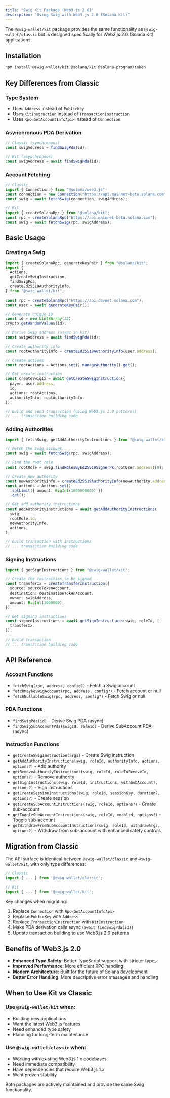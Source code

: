 ```yaml
---
title: "Swig Kit Package (Web3.js 2.0)"
description: "Using Swig with Web3.js 2.0 (Solana Kit)"
---
```


The `@swig-wallet/kit` package provides the same functionality as `@swig-wallet/classic` but is designed specifically for Web3.js 2.0 (Solana Kit) applications.

## Installation

```bash
npm install @swig-wallet/kit @solana/kit @solana-program/token
```

## Key Differences from Classic

### Type System

- Uses `Address` instead of `PublicKey`
- Uses `KitInstruction` instead of `TransactionInstruction`
- Uses `Rpc<GetAccountInfoApi>` instead of `Connection`

### Asynchronous PDA Derivation

```typescript
// Classic (synchronous)
const swigAddress = findSwigPda(id);

// Kit (asynchronous)
const swigAddress = await findSwigPda(id);
```

### Account Fetching

```typescript
// Classic
import { Connection } from "@solana/web3.js";
const connection = new Connection("https://api.mainnet-beta.solana.com");
const swig = await fetchSwig(connection, swigAddress);

// Kit
import { createSolanaRpc } from "@solana/kit";
const rpc = createSolanaRpc("https://api.mainnet-beta.solana.com");
const swig = await fetchSwig(rpc, swigAddress);
```

## Basic Usage

### Creating a Swig

```typescript
import { createSolanaRpc, generateKeyPair } from "@solana/kit";
import {
  Actions,
  getCreateSwigInstruction,
  findSwigPda,
  createEd25519AuthorityInfo,
} from "@swig-wallet/kit";

const rpc = createSolanaRpc("https://api.devnet.solana.com");
const user = await generateKeyPair();

// Generate unique ID
const id = new Uint8Array(32);
crypto.getRandomValues(id);

// Derive Swig address (async in kit)
const swigAddress = await findSwigPda(id);

// Create authority info
const rootAuthorityInfo = createEd25519AuthorityInfo(user.address);

// Create actions
const rootActions = Actions.set().manageAuthority().get();

// Get create instruction
const createSwigIx = await getCreateSwigInstruction({
  payer: user.address,
  id,
  actions: rootActions,
  authorityInfo: rootAuthorityInfo,
});

// Build and send transaction (using Web3.js 2.0 patterns)
// ... transaction building code
```

### Adding Authorities

```typescript
import { fetchSwig, getAddAuthorityInstructions } from "@swig-wallet/kit";

// Fetch the Swig account
const swig = await fetchSwig(rpc, swigAddress);

// Find the root role
const rootRole = swig.findRolesByEd25519SignerPk(rootUser.address)[0];

// Create new authority
const newAuthorityInfo = createEd25519AuthorityInfo(newAuthority.address);
const actions = Actions.set()
  .solLimit({ amount: BigInt(1000000000) })
  .get();

// Get add authority instructions
const addAuthorityInstructions = await getAddAuthorityInstructions(
  swig,
  rootRole.id,
  newAuthorityInfo,
  actions,
);

// Build transaction with instructions
// ... transaction building code
```

### Signing Instructions

```typescript
import { getSignInstructions } from "@swig-wallet/kit";

// Create the instruction to be signed
const transferIx = createTransferInstruction({
  source: sourceTokenAccount,
  destination: destinationTokenAccount,
  owner: swigAddress,
  amount: BigInt(1000000),
});

// Get signing instructions
const signedInstructions = await getSignInstructions(swig, roleId, [
  transferIx,
]);

// Build transaction
// ... transaction building code
```

## API Reference

### Account Functions

- `fetchSwig(rpc, address, config?)` - Fetch a Swig account
- `fetchMaybeSwigAccount(rpc, address, config?)` - Fetch account or null
- `fetchNullableSwig(rpc, address, config?)` - Fetch Swig or null

### PDA Functions

- `findSwigPda(id)` - Derive Swig PDA (async)
- `findSwigSubAccountPda(swigId, roleId)` - Derive SubAccount PDA (async)

### Instruction Functions

- `getCreateSwigInstruction(args)` - Create Swig instruction
- `getAddAuthorityInstructions(swig, roleId, authorityInfo, actions, options?)` - Add authority
- `getRemoveAuthorityInstructions(swig, roleId, roleToRemoveId, options?)` - Remove authority
- `getSignInstructions(swig, roleId, instructions, withSubAccount?, options?)` - Sign instructions
- `getCreateSessionInstructions(swig, roleId, sessionKey, duration?, options?)` - Create session
- `getCreateSubAccountInstructions(swig, roleId, options?)` - Create sub-account
- `getToggleSubAccountInstructions(swig, roleId, enabled, options?)` - Toggle sub-account
- `getWithdrawFromSubAccountInstructions(swig, roleId, withdrawArgs, options?)` - Withdraw from sub-account with enhanced safety controls

## Migration from Classic

The API surface is identical between `@swig-wallet/classic` and `@swig-wallet/kit`, with only type differences:

```typescript
// Classic
import { ... } from '@swig-wallet/classic';

// Kit
import { ... } from '@swig-wallet/kit';
```

Key changes when migrating:

1. Replace `Connection` with `Rpc<GetAccountInfoApi>`
2. Replace `PublicKey` with `Address`
3. Replace `TransactionInstruction` with `KitInstruction`
4. Make PDA derivation calls async (`await findSwigPda(id)`)
5. Update transaction building to use Web3.js 2.0 patterns

## Benefits of Web3.js 2.0

- **Enhanced Type Safety**: Better TypeScript support with stricter types
- **Improved Performance**: More efficient RPC handling
- **Modern Architecture**: Built for the future of Solana development
- **Better Error Handling**: More descriptive error messages and handling

## When to Use Kit vs Classic

### Use `@swig-wallet/kit` when:

- Building new applications
- Want the latest Web3.js features
- Need enhanced type safety
- Planning for long-term maintenance

### Use `@swig-wallet/classic` when:

- Working with existing Web3.js 1.x codebases
- Need immediate compatibility
- Have dependencies that require Web3.js 1.x
- Want proven stability

Both packages are actively maintained and provide the same Swig functionality.
